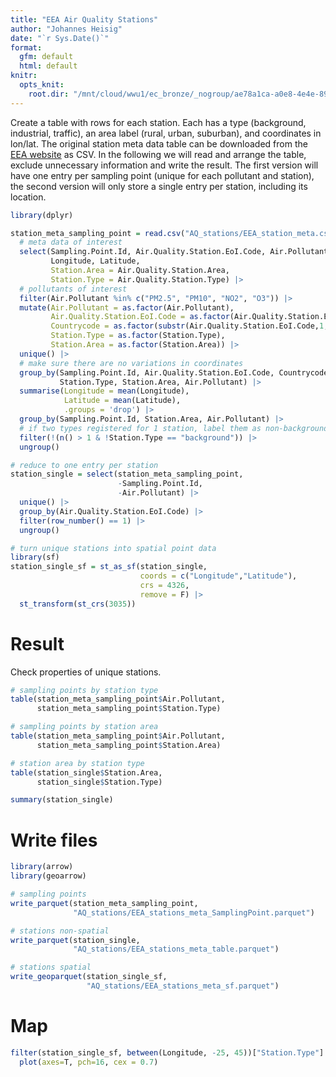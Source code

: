 ```yaml
---
title: "EEA Air Quality Stations"
author: "Johannes Heisig"
date: "`r Sys.Date()`"
format: 
  gfm: default
  html: default
knitr:
  opts_knit:
    root.dir: "/mnt/cloud/wwu1/ec_bronze/_nogroup/ae78a1ca-a0e8-4e4e-8992-69c34947db65/UseCase_AIRCON"
---
```


Create a table with rows for each station. Each has a type (background, industrial, traffic), an area label (rural, urban, suburban), and coordinates in lon/lat. The original station meta data table can be downloaded from the [EEA website](https://discomap.eea.europa.eu/App/AQViewer/index.html?fqn=Airquality_Dissem.b2g.measurements) as CSV. In the following we will read and arrange the table, exclude unnecessary information and write the result. The first version will have one entry per sampling point (unique for each pollutant and station), the second version will only store a single entry per station, including its location.

```r
library(dplyr)

station_meta_sampling_point = read.csv("AQ_stations/EEA_station_meta.csv") |> 
  # meta data of interest
  select(Sampling.Point.Id, Air.Quality.Station.EoI.Code, Air.Pollutant, 
         Longitude, Latitude, 
         Station.Area = Air.Quality.Station.Area, 
         Station.Type = Air.Quality.Station.Type) |> 
  # pollutants of interest
  filter(Air.Pollutant %in% c("PM2.5", "PM10", "NO2", "O3")) |> 
  mutate(Air.Pollutant = as.factor(Air.Pollutant),
         Air.Quality.Station.EoI.Code = as.factor(Air.Quality.Station.EoI.Code),
         Countrycode = as.factor(substr(Air.Quality.Station.EoI.Code,1,2)),
         Station.Type = as.factor(Station.Type),
         Station.Area = as.factor(Station.Area)) |> 
  unique() |> 
  # make sure there are no variations in coordinates
  group_by(Sampling.Point.Id, Air.Quality.Station.EoI.Code, Countrycode,
           Station.Type, Station.Area, Air.Pollutant) |>
  summarise(Longitude = mean(Longitude), 
            Latitude = mean(Latitude), 
            .groups = 'drop') |> 
  group_by(Sampling.Point.Id, Station.Area, Air.Pollutant) |> 
  # if two types registered for 1 station, label them as non-background (n=45).
  filter(!(n() > 1 & !Station.Type == "background")) |> 
  ungroup()
```

```r
# reduce to one entry per station
station_single = select(station_meta_sampling_point, 
                        -Sampling.Point.Id, 
                        -Air.Pollutant) |> 
  unique() |> 
  group_by(Air.Quality.Station.EoI.Code) |> 
  filter(row_number() == 1) |> 
  ungroup()

# turn unique stations into spatial point data
library(sf)
station_single_sf = st_as_sf(station_single, 
                             coords = c("Longitude","Latitude"), 
                             crs = 4326,  
                             remove = F) |> 
  st_transform(st_crs(3035))
```

# Result

Check properties of unique stations.

```r
# sampling points by station type
table(station_meta_sampling_point$Air.Pollutant, 
      station_meta_sampling_point$Station.Type)

# sampling points by station area
table(station_meta_sampling_point$Air.Pollutant, 
      station_meta_sampling_point$Station.Area)

# station area by station type
table(station_single$Station.Area, 
      station_single$Station.Type)

summary(station_single)
```

# Write files

```r
library(arrow)
library(geoarrow)

# sampling points
write_parquet(station_meta_sampling_point, 
              "AQ_stations/EEA_stations_meta_SamplingPoint.parquet")

# stations non-spatial
write_parquet(station_single, 
              "AQ_stations/EEA_stations_meta_table.parquet")

# stations spatial
write_geoparquet(station_single_sf,
                 "AQ_stations/EEA_stations_meta_sf.parquet")
```

# Map

```r
filter(station_single_sf, between(Longitude, -25, 45))["Station.Type"] |> 
  plot(axes=T, pch=16, cex = 0.7)
```

